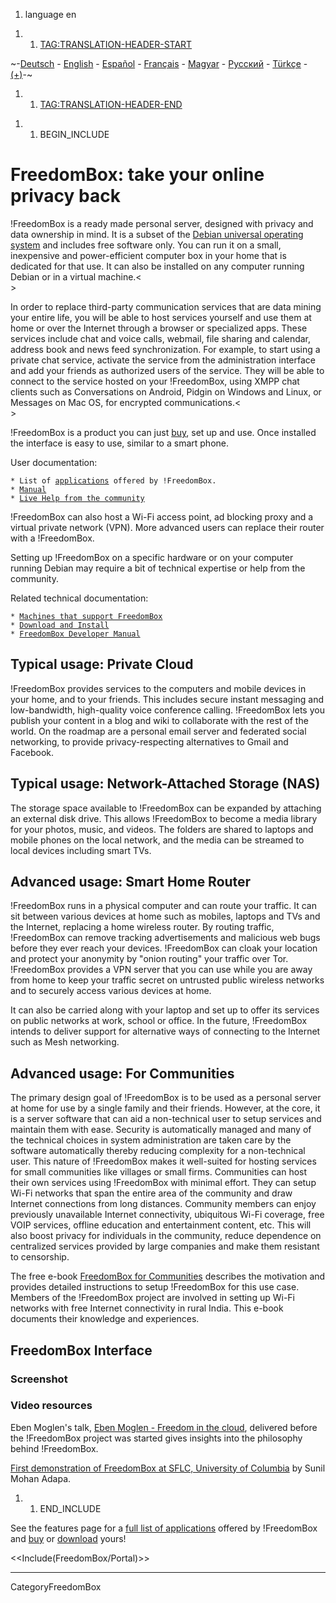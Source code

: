 #language en

##TAG:TRANSLATION-HEADER-START
~-[[de/FreedomBox/Introduction|Deutsch]] - [[FreedomBox/Introduction|English]] - [[es/FreedomBox/Introduction|Español]] - [[fr/FreedomBox/Introduction|Français]] - [[hu/FreedomBox/Introduction|Magyar]] - [[ru/FreedomBox/Introduction|Русский]] - [[tr/FreedomBox/Introduction|Türkçe]] - [[DebianWiki/EditorGuide#translation|(+)]]-~
##TAG:TRANSLATION-HEADER-END

## BEGIN_INCLUDE

= FreedomBox: take your online privacy back =

!FreedomBox is a ready made personal server, designed with privacy and data ownership in mind. It is a subset of the [[https://www.debian.org/|Debian universal operating system]] and includes free software only. You can run it on a small, inexpensive and power-efficient computer box in your home that is dedicated for that use. It can also be installed on any computer running Debian or in a virtual machine.<<BR>>

In order to replace third-party communication services that are data mining your entire life, you will be able to host services yourself and use them at home or over the Internet through a browser or specialized apps. These services include chat and voice calls, webmail, file sharing and calendar, address book and news feed synchronization. For example, to start using a private chat service, activate the service from the administration interface and add your friends as authorized users of the service. They will be able to connect to the service hosted on your !FreedomBox, using XMPP chat clients such as Conversations on Android, Pidgin on Windows and Linux, or Messages on Mac OS, for encrypted communications.<<BR>>

!FreedomBox is a product you can just [[https://freedomboxfoundation.org/buy/|buy]], set up and use. Once installed the interface is easy to use, similar to a smart phone.

User documentation:
 * List of [[FreedomBox/Features|applications]] offered by !FreedomBox.
 * [[FreedomBox/Manual|Manual]]
 * [[FreedomBox/Support|Live Help from the community]]


!FreedomBox can also host a Wi-Fi access point, ad blocking proxy and a virtual private network (VPN). More advanced users can replace their router with a !FreedomBox.

Setting up !FreedomBox on a specific hardware or on your computer running Debian may require a bit of technical expertise or help from the community.

Related technical documentation:
 * [[FreedomBox/Hardware|Machines that support FreedomBox]]
 * [[FreedomBox/Download|Download and Install]]
 * [[https://docs.freedombox.org|FreedomBox Developer Manual]]

== Typical usage: Private Cloud ==

!FreedomBox provides services to the computers and mobile devices in your home, and to your friends. This includes secure instant messaging and low-bandwidth, high-quality voice conference calling. !FreedomBox lets you publish your content in a blog and wiki to collaborate with the rest of the world. On the roadmap are a personal email server and federated social networking, to provide privacy-respecting alternatives to Gmail and Facebook.

== Typical usage: Network-Attached Storage (NAS) ==

The storage space available to !FreedomBox can be expanded by attaching an external disk drive. This allows !FreedomBox to become a media library for your photos, music, and videos. The folders are shared to laptops and mobile phones on the local network, and  the media can be streamed to local devices including smart TVs.

== Advanced usage: Smart Home Router ==

!FreedomBox runs in a physical computer and can route your traffic. It can sit between various devices at home such as mobiles, laptops and TVs and the Internet, replacing a home wireless router.  By routing traffic, !FreedomBox can remove tracking advertisements and malicious web bugs before they ever reach your devices.  !FreedomBox can cloak your location and protect your anonymity by "onion routing" your traffic over Tor. !FreedomBox provides a VPN server that you can use while you are away from home to keep your traffic secret on untrusted public wireless networks and to securely access various devices at home.

It can also be carried along with your laptop and set up to offer its services on public networks at work, school or office. In the future, !FreedomBox intends to deliver support for alternative ways of connecting to the Internet such as Mesh networking.

== Advanced usage: For Communities ==

The primary design goal of !FreedomBox is to be used as a personal server at home for use by a single family and their friends. However, at the core, it is a server software that can aid a non-technical user to setup services and maintain them with ease. Security is automatically managed and many of the technical choices in system administration are taken care by the software automatically thereby reducing complexity for a non-technical user. This nature of !FreedomBox makes it well-suited for hosting services for small communities like villages or small firms. Communities can host their own services using !FreedomBox with minimal effort. They can setup Wi-Fi networks that span the entire area of the community and draw Internet connections from long distances. Community members can enjoy previously unavailable Internet connectivity, ubiquitous Wi-Fi coverage, free VOIP services, offline education and entertainment content, etc. This will also boost privacy for individuals in the community, reduce dependence on centralized services provided by large companies and make them resistant to censorship.

The free e-book [[https://en.wikibooks.org/wiki/FreedomBox_for_Communities|FreedomBox for Communities]] describes the motivation and provides detailed instructions to setup !FreedomBox for this use case. Members of the !FreedomBox project are involved in setting up Wi-Fi networks with free Internet connectivity in rural India. This e-book documents their knowledge and experiences.

== FreedomBox Interface ==

=== Screenshot ===

{{attachment:freedombox-frontpage-2019-03-02.png|FreedomBox front page|width=1000}}

{{{#!wiki comment
This video is much too old to be useful here.

=== Screencast introduction ===

[[attachment:Plinth_Introduction.webm]]

(36 MB, 13 Min.)
}}}

=== Video resources ===

Eben Moglen's talk, [[https://www.youtube.com/watch?v=QOEMv0S8AcA|Eben Moglen - Freedom in the cloud]], delivered before the !FreedomBox project was started gives insights into the philosophy behind !FreedomBox.

[[http://moglen.law.columbia.edu/sflc2015/04_freedombox.webm|First demonstration of FreedomBox at SFLC, University of Columbia]] by Sunil Mohan Adapa.

## END_INCLUDE

See the features page for a [[FreedomBox/Features|full list of applications]] offered by !FreedomBox and [[https://freedomboxfoundation.org/buy/|buy]] or [[FreedomBox/Download|download]] yours!

<<Include(FreedomBox/Portal)>>

----
CategoryFreedomBox

